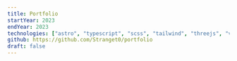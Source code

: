 ```yaml
---
title: Portfolio
startYear: 2023
endYear: 2023
technologies: ["astro", "typescript", "scss", "tailwind", "threejs", "vite"]
github: https://github.com/Stranget0/portfolio
draft: false
---
```



<AppearingLine
	as="h4"
	class="text-subtitle-3 solid-text-shadow-sm"
	text="Interaktywna witryna z Odtwarzaniem Dźwiękowym"
/>

<AppearingLine text="W tworzeniu stron najczęściej unika się używania jakichkolwiek dźwięków. Strona ta ma pokazać, że możliwe jest ich wykorzystanie w celu polepszenia UX użytkownika." />
<AppearingLine text="Oprócz oszałamiającej grafiki 3D, ten projekt oferuje funkcje takie jak piękne UI, wielojęzyczność i wiele więcej!" />
